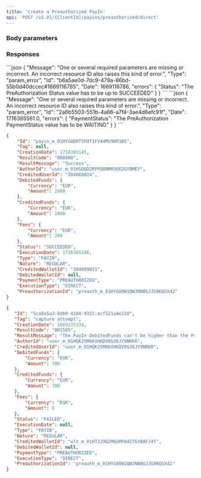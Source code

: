 ```yaml
---
title: 'Create a Preauthorized PayIn'  
api: 'POST /v2.01/{ClientId}/payins/preauthorized/direct'  
---
```




### Body parameters  

<Tag />  

<AuthorId2 />  

<CreditedUserId />  

<DebitedFunds9 />  

<Fees9 />  

<CreditedWalletId />  

<PreauthorizationId />  

### Responses  

<AccordionGroup><Accordion title="200 - Successful capture">  

<IdResponse />  

<Tag2Response />  

<CreationDateResponse />  

<ResultCodeResponse />  

<ResultMessageResponse />  

<AuthorIdResponse />  

<CreditedUserIdResponse />  

<DebitedFunds11Response />  

<CreditedFunds9Response />  

<Fees12Response />  

<Status2Response />  

<ExecutionDateResponse />  

<TypeResponse />  

<NatureResponse />  

<CreditedWalletIdResponse />  

<DebitedWalletId1Response />  

<PaymentType2Response />  

<ExecutionTypeResponse />  

<PreauthorizationIdResponse /></Accordion><Accordion title="200 - Failed: Amount greater than remaining funds">  

<IdResponse />  

<Tag2Response />  

<CreationDateResponse />  

<ResultCodeResponse />  

<ResultMessageResponse />  

<AuthorIdResponse />  

<CreditedUserIdResponse />  

<DebitedFunds11Response />  

<CreditedFunds9Response />  

<Fees12Response />  

<Status2Response />  

<ExecutionDateResponse />  

<TypeResponse />  

<NatureResponse />  

<CreditedWalletIdResponse />  

<DebitedWalletIdResponse />  

<PaymentType2Response />  

<ExecutionTypeResponse />  

<PreauthorizationIdResponse />

</Accordion>
</AccordionGroup>  

<AccordionGroup>  

<Accordion title="400 - Failed: Preauthorization Status must be SUCCEEDED">
```json
{
   "Message": "One or several required parameters are missing or incorrect. An incorrect resource ID also raises this kind of error.",
   "Type": "param_error",
   "Id": "b6a5ae0d-7dc9-479a-86bd-55b0d40dccec#1669116785",
   "Date": 1669116786,
   "errors": {
       "Status": "The PreAuthorization Status value has to be up to SUCCEEDED"
   }
}  
 ```  
</Accordion>

<Accordion title="400 - Failed: Preauthorization PaymentStatus must be WAITING">
```json
{
    "Message": "One or several required parameters are missing or incorrect. An incorrect resource ID also raises this kind of error.",
    "Type": "param_error",
    "Id": "2a6b5503-551b-4a66-a7f4-3ae4d6efc91f",
    "Date": 1716385561.0,
    "errors": {
        "PaymentStatus": "The PreAuthorization PaymentStatus value has to be WAITING"
    }
}
 ```  
</Accordion>

</AccordionGroup>  

<ResponseExample>  

```json 200 - Successful capture  
{
    "Id": "payin_m_01HYG8DRT5FHT1FV44MV9KR1BS",
    "Tag": null,
    "CreationDate": 1716385145,
    "ResultCode": "000000",
    "ResultMessage": "Success",
    "AuthorId": "user_m_01HSDQD2RPPQ8NMM36EDGYBMEY",
    "CreditedUserId": "204068024",
    "DebitedFunds": {
        "Currency": "EUR",
        "Amount": 2000
    },
    "CreditedFunds": {
        "Currency": "EUR",
        "Amount": 1800
    },
    "Fees": {
        "Currency": "EUR",
        "Amount": 200
    },
    "Status": "SUCCEEDED",
    "ExecutionDate": 1716385146,
    "Type": "PAYIN",
    "Nature": "REGULAR",
    "CreditedWalletId": "204089031",
    "DebitedWalletId": null,
    "PaymentType": "PREAUTHORIZED",
    "ExecutionType": "DIRECT",
    "PreauthorizationId": "preauth_m_01HYG88W1QWJNNBGJJG0KQGX42"
}
 ```  

```json 200 - Failed: Amount greater than remaining funds  
{
   "Id": "5ca9a5a3-8db0-4184-9322-acf521a4e210",
   "Tag": "capture attempt",
   "CreationDate": 1669115134,
   "ResultCode": "001505",
   "ResultMessage": "The PayIn DebitedFunds can't be higher than the PreAuthorization remaining amount",
   "AuthorId": "user_m_01HQK25M6KVHKDV0S36JY9NRKR",
   "CreditedUserId": "user_m_01HQK25M6KVHKDV0S36JY9NRKR",
   "DebitedFunds": {
       "Currency": "EUR",
       "Amount": 700
   },
   "CreditedFunds": {
       "Currency": "EUR",
       "Amount": 700
   },
   "Fees": {
       "Currency": "EUR",
       "Amount": 0
   },
   "Status": "FAILED",
   "ExecutionDate": null,
   "Type": "PAYIN",
   "Nature": "REGULAR",
   "CreditedWalletId": "wlt_m_01HT2J9Q2M6GMFW4Z7GYBAFJ4T",
   "DebitedWalletId": null,
   "PaymentType": "PREAUTHORIZED",
   "ExecutionType": "DIRECT",
   "PreauthorizationId": "preauth_m_01HYG88W1QWJNNBGJJG0KQGX42"
}  
 ```  

</ResponseExample>  

<RequestExample>  
    <RestCreatePreauthorizedPayin />
    <NodeCreatePreauthorizedPayin />
    <RubyCreatePreauthorizedPayin />
    <JavaCreatePreauthorizedPayin />
    <PythonCreatePreauthorizedPayin />
    <NetCreatePreauthorizedPayin />
</RequestExample>